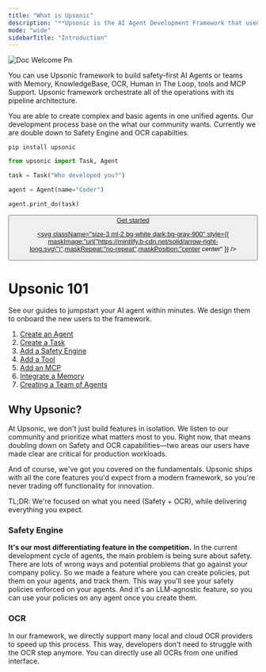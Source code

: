 ```yaml
---
title: "What is Upsonic"
description: "**Upsonic is the AI Agent Development Framework that used by the fintech and banks.**"
mode: "wide"
sidebarTitle: "Introduction"
---
```


![Doc Welcome Pn](/images/doc_welcome.png)

You can use Upsonic framework to build safety-first AI Agents or teams with Memory, KnowledgeBase, OCR, Human in The Loop, tools and MCP Support. Upsonic framework orchestrate all of the operations with its pipeline architecture. 

You are able to create complex and basic agents in one unified agents. Our development process base on the what our community wants. Currently we are double down to Safety Engine and OCR capabilties.

```shellscript
pip install upsonic
```

```python
from upsonic import Task, Agent

task = Task("Who developed you?")

agent = Agent(name="Coder")

agent.print_do(task)
```

<a href="/get-started/quickstart">
<button type="button" className="px-5 flex items-center font-medium text-sm rounded-full py-2 shadow-sm text-white dark:text-gray-900 bg-primary-dark dark:bg-primary-light hover:opacity-[0.9] hover:bg-primary justify-center">
Get started

<svg className="size-3 ml-2 bg-white dark:bg-gray-900" style={{ maskImage:"url(\"https://mintlify.b-cdn.net/solid/arrow-right-long.svg\")",maskRepeat:"no-repeat",maskPosition:"center center" }} />

</button>

</a>

# Upsonic 101

See our guides to jumpstart your AI agent within minutes. We design them to onboard the new users to the framework.

1. [Create an Agent](https://docs.upsonic.ai/guides/1-create-a-task)
2. [Create a Task](https://docs.upsonic.ai/guides/2-create-an-agent)
3. [Add a Safety Engine](https://docs.upsonic.ai/guides/3-add-a-safety-engine)
4. [Add a Tool](https://docs.upsonic.ai/guides/4-add-a-tool)
5. [Add an MCP](https://docs.upsonic.ai/guides/5-add-an-mcp)
6. [Integrate a Memory](https://docs.upsonic.ai/guides/6-integrate-a-memory)
7. [Creating a Team of Agents](https://docs.upsonic.ai/guides/7-creating-a-team-of-agents)

## Why Upsonic?

At Upsonic, we don't just build features in isolation. We listen to our community and prioritize what matters most to you. Right now, that means doubling down on Safety and OCR capabilities—two areas our users have made clear are critical for production workloads.

And of course, we've got you covered on the fundamentals. Upsonic ships with all the core features you'd expect from a modern framework, so you're never trading off functionality for innovation.

TL;DR: We're focused on what you need (Safety + OCR), while delivering everything you expect.

### Safety Engine

**It's our most differentiating feature in the competition.** In the current development cycle of agents, the main problem is being sure about safety. There are lots of wrong ways and potential problems that go against your company policy. So we made a feature where you can create policies, put them on your agents, and track them. This way you'll see your safety policies enforced on your agents. And it's an LLM-agnostic feature, so you can use your policies on any agent once you create them.

### OCR

In our framework, we directly support many local and cloud OCR providers to speed up this process. This way, developers don't need to struggle with the OCR step anymore. You can directly use all OCRs from one unified interface.